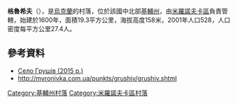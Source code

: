 {{coord|49|52|59|N|31|12|56|E|scale:30000|display=title}}

'''格魯希夫'''（{{lang-uk|Грушів}}），是[[烏克蘭|烏克蘭]]的村落，位於該國中北部[[基輔州|基輔州]]，由[[米羅諾夫卡區|米羅諾夫卡區]]負責管轄，始建於1600年，面積19.3平方公里，海拔高度158米，2001年人口528，人口密度每平方公里27.4人。

==參考資料==
* [https://www.youtube.com/watch?v=4HY2yv8sKUo Село Грушів (2015 р.)] {{Wayback|url=https://www.youtube.com/watch?v=4HY2yv8sKUo |date=20200217015634 }}
* http://myronivka.com.ua/punkts/grushiv/grushiv.shtml {{Wayback|url=http://myronivka.com.ua/punkts/grushiv/grushiv.shtml |date=20170326120738 }}

{{DEFAULTSORT:Грушів}}
[[Category:基輔州村落|Category:基輔州村落]]
[[Category:米羅諾夫卡區村落|Category:米羅諾夫卡區村落]]


{{Kiev-geo-stub}}